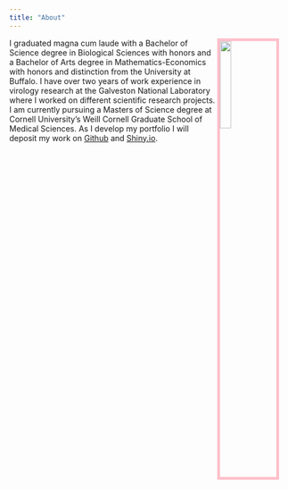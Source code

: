 ```yaml
---
title: "About"
---
```


<link rel="stylesheet" href="styles.css" type="text/css">

<img src= "IMG_0378.jpg" style="width:20%; border:5px solid; color: pink; margin-right: 20px" align="right">

I graduated magna cum laude with a Bachelor of Science degree in Biological Sciences with honors and a Bachelor of Arts degree in Mathematics-Economics with honors and distinction from the University at Buffalo. I have over two years of work experience in virology research at the Galveston National Laboratory where I worked on different scientific research projects. 
I am currently pursuing a Masters of Science degree at Cornell University's Weill Cornell Graduate School of Medical Sciences. As I develop my portfolio I will deposit my work on [Github](https://github.com/chi-sunshine/) and [Shiny.io](https://chiomahezeomah.shinyapps.io).